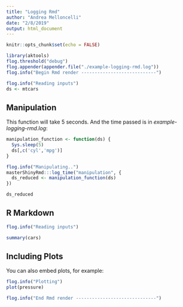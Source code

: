 ```yaml
---
title: "Logging Rmd"
author: "Andrea Melloncelli"
date: "2/8/2019"
output: html_document
---
```


```r
knitr::opts_chunk$set(echo = FALSE)
```


```r
library(aktools)
flog.threshold("debug")
flog.appender(appender.file("./example-logging-rmd.log"))
flog.info("Begin Rmd render ----------------------------")

flog.info("Reading inputs")
ds <- mtcars
```

## Manipulation

This function will take 5 seconds. And the time passed is in *example-logging-rmd.log*:

```r
manipulation_function <- function(ds) {
  Sys.sleep(5)
  ds[,c('cyl','mpg')]
}

flog.info("Manipulating..")
masterShinyRmd:::log_time("manipulation", {
  ds_reduced <- manipulation_function(ds)
})
```

```r
ds_reduced
```

## R Markdown

```r
flog.info("Reading inputs")
```


```r
summary(cars)
```

## Including Plots

You can also embed plots, for example:

```r
flog.info("Plotting")
plot(pressure)
```

```r
flog.info("End Rmd render ------------------------------")
```

